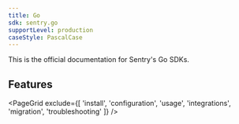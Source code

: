 ```yaml
---
title: Go
sdk: sentry.go
supportLevel: production
caseStyle: PascalCase
---
```


This is the official documentation for Sentry's Go SDKs.

## Features

<PageGrid exclude={[
  'install',
  'configuration',
  'usage',
  'integrations',
  'migration',
  'troubleshooting'
]} />
